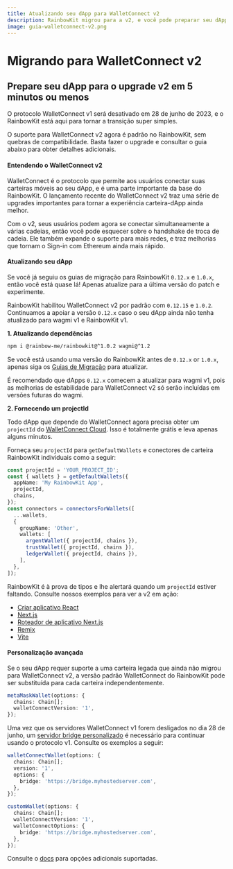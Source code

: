 ```yaml
---
title: Atualizando seu dApp para WalletConnect v2
description: RainbowKit migrou para a v2, e você pode preparar seu dApp em 5 minutos ou menos
image: guia-walletconnect-v2.png
---
```


# Migrando para WalletConnect v2

## Prepare seu dApp para o upgrade v2 em 5 minutos ou menos

O protocolo WalletConnect v1 será desativado em 28 de junho de 2023, e o RainbowKit está aqui para tornar a transição super simples.

O suporte para WalletConnect v2 agora é padrão no RainbowKit, sem quebras de compatibilidade. Basta fazer o upgrade e consultar o guia abaixo para obter detalhes adicionais.

#### Entendendo o WalletConnect v2

WalletConnect é o protocolo que permite aos usuários conectar suas carteiras móveis ao seu dApp, e é uma parte importante da base do RainbowKit. O lançamento recente do WalletConnect v2 traz uma série de upgrades importantes para tornar a experiência carteira-dApp ainda melhor.

Com o v2, seus usuários podem agora se conectar simultaneamente a várias cadeias, então você pode esquecer sobre o handshake de troca de cadeia. Ele também expande o suporte para mais redes, e traz melhorias que tornam o Sign-in com Ethereum ainda mais rápido.

#### Atualizando seu dApp

Se você já seguiu os guias de migração para RainbowKit `0.12.x` e `1.0.x`, então você está quase lá! Apenas atualize para a última versão do patch e experimente.

RainbowKit habilitou WalletConnect v2 por padrão com `0.12.15` e `1.0.2`. Continuamos a apoiar a versão `0.12.x` caso o seu dApp ainda não tenha atualizado para wagmi v1 e RainbowKit v1.

**1. Atualizando dependências**

```bash
npm i @rainbow-me/rainbowkit@^1.0.2 wagmi@^1.2
```

Se você está usando uma versão do RainbowKit antes de `0.12.x` or `1.0.x`, apenas siga os [Guias de Migração](/docs/migration-guide) para atualizar.

É recomendado que dApps `0.12.x` comecem a atualizar para wagmi v1, pois as melhorias de estabilidade para WalletConnect v2 só serão incluídas em versões futuras do wagmi.

**2. Fornecendo um projectId**

Todo dApp que depende do WalletConnect agora precisa obter um `projectId` do [WalletConnect Cloud](https://cloud.walletconnect.com/). Isso é totalmente grátis e leva apenas alguns minutos.

Forneça seu `projectId` para `getDefaultWallets` e conectores de carteira RainbowKit individuais como a seguir:

```ts
const projectId = 'YOUR_PROJECT_ID';
const { wallets } = getDefaultWallets({
  appName: 'My RainbowKit App',
  projectId,
  chains,
});
const connectors = connectorsForWallets([
  ...wallets,
  {
    groupName: 'Other',
    wallets: [
      argentWallet({ projectId, chains }),
      trustWallet({ projectId, chains }),
      ledgerWallet({ projectId, chains }),
    ],
  },
]);
```

RainbowKit é à prova de tipos e lhe alertará quando um `projectId` estiver faltando. Consulte nossos exemplos para ver a v2 em ação:

-   [Criar aplicativo React](https://codesandbox.io/p/sandbox/github/rainbow-me/rainbowkit/tree/main/examples/with-create-react-app)
-   [Next.js](https://codesandbox.io/p/sandbox/github/rainbow-me/rainbowkit/tree/main/examples/with-next)
-   [Roteador de aplicativo Next.js](https://codesandbox.io/p/sandbox/github/rainbow-me/rainbowkit/tree/main/examples/with-next-app)
-   [Remix](https://codesandbox.io/p/sandbox/github/rainbow-me/rainbowkit/tree/main/examples/with-remix)
-   [Vite](https://codesandbox.io/p/sandbox/github/rainbow-me/rainbowkit/tree/main/examples/with-vite)

#### Personalização avançada

Se o seu dApp requer suporte a uma carteira legada que ainda não migrou para WalletConnect v2, a versão padrão WalletConnect do RainbowKit pode ser substituída para cada carteira independentemente.

```ts
metaMaskWallet(options: {
  chains: Chain[];
  walletConnectVersion: '1',
});
```

Uma vez que os servidores WalletConnect v1 forem desligados no dia 28 de junho, um [servidor bridge personalizado](https://docs.walletconnect.com/1.0/bridge-server) é necessário para continuar usando o protocolo v1. Consulte os exemplos a seguir:

```ts
walletConnectWallet(options: {
  chains: Chain[];
  version: '1',
  options: {
    bridge: 'https://bridge.myhostedserver.com',
  },
});

customWallet(options: {
  chains: Chain[];
  walletConnectVersion: '1',
  walletConnectOptions: {
    bridge: 'https://bridge.myhostedserver.com',
  },
});
```

Consulte o [docs](https://www.rainbowkit.com/docs/custom-wallet-list#walletconnect) para opções adicionais suportadas.
